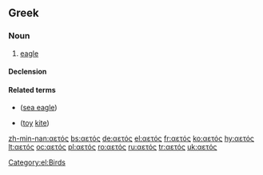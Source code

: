 ==Greek==

===Noun===
{{el-noun|m|aetós|αετοί|aetoí|sort=αετοσ}}

# [[eagle]]

====Declension====
{{el-nM-ος-οι-1|αετ}}

====Related terms====
* {{l|el|αλιάετος|tr=aliáetos}} {{m}} ([[sea eagle]])
* {{l|el|χαρταετός|tr=chartaetós}} {{m}} ([[toy]] [[kite]])

[[Category:el:Birds]]

[[zh-min-nan:αετός]]
[[bs:αετός]]
[[de:αετός]]
[[el:αετός]]
[[fr:αετός]]
[[ko:αετός]]
[[hy:αετός]]
[[lt:αετός]]
[[oc:αετός]]
[[pl:αετός]]
[[ro:αετός]]
[[ru:αετός]]
[[tr:αετός]]
[[uk:αετός]]